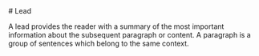 
<Meta of={LeadStories} />

<div className="docs-title">
  # Lead

  <link-design of={JSON.stringify(LeadStories)}></link-design>
</div>

<div>
  A lead provides the reader with a summary of the most important information about the subsequent
  paragraph or content. A paragraph is a group of sentences which belong to the same context.
</div>

<Canvas of={LeadStories.Default} sourceState="shown" />
<StylesPackageImport components={['lead']} />
